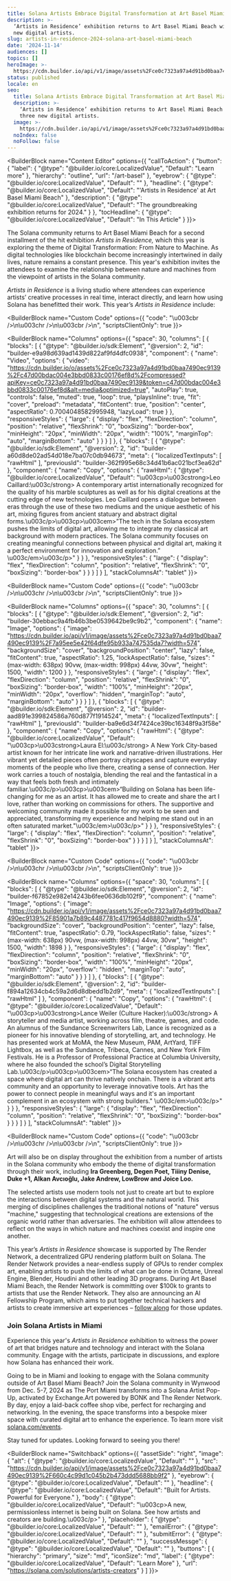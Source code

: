 ```yaml
---
title: Solana Artists Embrace Digital Transformation at Art Basel Miami Beach
description: >-
  ‘Artists in Residence’ exhibition returns to Art Basel Miami Beach with three
  new digital artists.
slug: artists-in-residence-2024-solana-art-basel-miami-beach
date: '2024-11-14'
audiences: []
topics: []
heroImage: >-
  https://cdn.builder.io/api/v1/image/assets%2Fce0c7323a97a4d91bd0baa7490ec9139%2F2e0fd340e3ff4300a3c039e3d74ca38f
status: published
locale: en
seo:
  title: Solana Artists Embrace Digital Transformation at Art Basel Miami Beach
  description: >-
    ‘Artists in Residence’ exhibition returns to Art Basel Miami Beach with
    three new digital artists.
  image: >-
    https://cdn.builder.io/api/v1/image/assets%2Fce0c7323a97a4d91bd0baa7490ec9139%2F2e0fd340e3ff4300a3c039e3d74ca38f
  noIndex: false
  noFollow: false
---
```


<BuilderBlock name="Content Editor" options={{
  "callToAction": {
    "button": {
      "label": {
        "@type": "@builder.io/core:LocalizedValue",
        "Default": "Learn more"
      },
      "hierarchy": "outline",
      "url": "/art-basel"
    },
    "eyebrow": {
      "@type": "@builder.io/core:LocalizedValue",
      "Default": ""
    },
    "headline": {
      "@type": "@builder.io/core:LocalizedValue",
      "Default": "'Artists in Residence' at Art Basel Miami Beach"
    },
    "description": {
      "@type": "@builder.io/core:LocalizedValue",
      "Default": "The groundbreaking exhibition returns for 2024."
    }
  },
  "tocHeadline": {
    "@type": "@builder.io/core:LocalizedValue",
    "Default": "In This Article"
  }
}}>

</BuilderBlock>

The Solana community returns to Art Basel Miami Beach for a second installment of the hit exhibition _Artists in Residence,_ which this year is exploring the theme of Digital Transformation: From Nature to Machine. As digital technologies like blockchain become increasingly intertwined in daily lives, nature remains a constant presence. This year's exhibition invites the attendees to examine the relationship between nature and machines from the viewpoint of artists in the Solana community.

_Artists in Residence_ is a living studio where attendees can experience artists’ creative processes in real time, interact directly, and learn how using Solana has benefitted their work. This year’s _Artists in Residence_ include:

<BuilderBlock name="Custom Code" options={{
  "code": "\u003cbr />\n\u003chr />\n\u003cbr />\n",
  "scriptsClientOnly": true
}}>

</BuilderBlock>

<BuilderBlock name="Columns" options={{
  "space": 30,
  "columns": [
    {
      "blocks": [
        {
          "@type": "@builder.io/sdk:Element",
          "@version": 2,
          "id": "builder-e9a98d639ad1439d822af9fd4dfc0938",
          "component": {
            "name": "Video",
            "options": {
              "video": "https://cdn.builder.io/o/assets%2Fce0c7323a97a4d91bd0baa7490ec9139%2Fc47d00bdac004e3bbd0833c00176ef8d%2Fcompressed?apiKey=ce0c7323a97a4d91bd0baa7490ec9139&token=c47d00bdac004e3bbd0833c00176ef8d&alt=media&optimized=true",
              "autoPlay": true,
              "controls": false,
              "muted": true,
              "loop": true,
              "playsInline": true,
              "fit": "cover",
              "preload": "metadata",
              "fitContent": true,
              "position": "center",
              "aspectRatio": 0.7004048582995948,
              "lazyLoad": true
            }
          },
          "responsiveStyles": {
            "large": {
              "display": "flex",
              "flexDirection": "column",
              "position": "relative",
              "flexShrink": "0",
              "boxSizing": "border-box",
              "minHeight": "20px",
              "minWidth": "20px",
              "width": "100%",
              "marginTop": "auto",
              "marginBottom": "auto"
            }
          }
        }
      ]
    },
    {
      "blocks": [
        {
          "@type": "@builder.io/sdk:Element",
          "@version": 2,
          "id": "builder-a60d8de02ad54d018e7ba07c0db94673",
          "meta": {
            "localizedTextInputs": [
              "rawHtml"
            ],
            "previousId": "builder-362f995e68c34d41b6ac021bcf3ea62d"
          },
          "component": {
            "name": "Copy",
            "options": {
              "rawHtml": {
                "@type": "@builder.io/core:LocalizedValue",
                "Default": "\u003cp>\u003cstrong>Leo Caillard:\u003c/strong> A contemporary artist internationally recognized for the quality of his marble sculptures as well as for his digital creations at the cutting edge of new technologies. Leo Caillard opens a dialogue between eras through the use of these two mediums and the unique aesthetic of his art, mixing figures from ancient statuary and abstract digital forms.\u003c/p>\u003cp>\u003cem>”The tech in the Solana ecosystem pushes the limits of digital art, allowing me to integrate my classical art background with modern practices. The Solana community focuses on creating meaningful connections between physical and digital art, making it a perfect environment for innovation and exploration.” \u003c/em>\u003c/p>"
              }
            }
          },
          "responsiveStyles": {
            "large": {
              "display": "flex",
              "flexDirection": "column",
              "position": "relative",
              "flexShrink": "0",
              "boxSizing": "border-box"
            }
          }
        }
      ]
    }
  ],
  "stackColumnsAt": "tablet"
}}>

</BuilderBlock>

<BuilderBlock name="Custom Code" options={{
  "code": "\u003cbr />\n\u003chr />\n\u003cbr />\n",
  "scriptsClientOnly": true
}}>

</BuilderBlock>

<BuilderBlock name="Columns" options={{
  "space": 30,
  "columns": [
    {
      "blocks": [
        {
          "@type": "@builder.io/sdk:Element",
          "@version": 2,
          "id": "builder-30ebbac9a4fb46b3be0539642be9c9b2",
          "component": {
            "name": "Image",
            "options": {
              "image": "https://cdn.builder.io/api/v1/image/assets%2Fce0c7323a97a4d91bd0baa7490ec9139%2F7a95ee5e42f64dfe95b933a747535da7?width=574",
              "backgroundSize": "cover",
              "backgroundPosition": "center",
              "lazy": false,
              "fitContent": true,
              "aspectRatio": 1.25,
              "lockAspectRatio": false,
              "sizes": "(max-width: 638px) 90vw, (max-width: 998px) 44vw, 30vw",
              "height": 1500,
              "width": 1200
            }
          },
          "responsiveStyles": {
            "large": {
              "display": "flex",
              "flexDirection": "column",
              "position": "relative",
              "flexShrink": "0",
              "boxSizing": "border-box",
              "width": "100%",
              "minHeight": "20px",
              "minWidth": "20px",
              "overflow": "hidden",
              "marginTop": "auto",
              "marginBottom": "auto"
            }
          }
        }
      ]
    },
    {
      "blocks": [
        {
          "@type": "@builder.io/sdk:Element",
          "@version": 2,
          "id": "builder-aad891e399824586a760d877f1914524",
          "meta": {
            "localizedTextInputs": [
              "rawHtml"
            ],
            "previousId": "builder-ba9e6d34f7424ce39bc16348f9a3f58e"
          },
          "component": {
            "name": "Copy",
            "options": {
              "rawHtml": {
                "@type": "@builder.io/core:LocalizedValue",
                "Default": "\u003cp>\u003cstrong>Laura El:\u003c/strong> A New York City-based artist known for her intricate line work and narrative-driven illustrations. Her vibrant yet detailed pieces often portray cityscapes and capture everyday moments of the people who live there, creating a sense of connection. Her work carries a touch of nostalgia, blending the real and the fantastical in a way that feels both fresh and intimately familiar.\u003c/p>\u003cp>\u003cem>“Building on Solana has been life-changing for me as an artist. It has allowed me to create and share the art I love, rather than working on commissions for others. The supportive and welcoming community made it possible for my work to be seen and appreciated, transforming my experience and helping me stand out in an often saturated market.\"\u003c/em>\u003c/p>"
              }
            }
          },
          "responsiveStyles": {
            "large": {
              "display": "flex",
              "flexDirection": "column",
              "position": "relative",
              "flexShrink": "0",
              "boxSizing": "border-box"
            }
          }
        }
      ]
    }
  ],
  "stackColumnsAt": "tablet"
}}>

</BuilderBlock>

<BuilderBlock name="Custom Code" options={{
  "code": "\u003cbr />\n\u003chr />\n\u003cbr />\n",
  "scriptsClientOnly": true
}}>

</BuilderBlock>

<BuilderBlock name="Columns" options={{
  "space": 30,
  "columns": [
    {
      "blocks": [
        {
          "@type": "@builder.io/sdk:Element",
          "@version": 2,
          "id": "builder-f67852e982e14243b6fee0636db102f9",
          "component": {
            "name": "Image",
            "options": {
              "image": "https://cdn.builder.io/api/v1/image/assets%2Fce0c7323a97a4d91bd0baa7490ec9139%2F85901a7b89c4487781c417f9654d8880?width=574",
              "backgroundSize": "cover",
              "backgroundPosition": "center",
              "lazy": false,
              "fitContent": true,
              "aspectRatio": 0.79,
              "lockAspectRatio": false,
              "sizes": "(max-width: 638px) 90vw, (max-width: 998px) 44vw, 30vw",
              "height": 1500,
              "width": 1898
            }
          },
          "responsiveStyles": {
            "large": {
              "display": "flex",
              "flexDirection": "column",
              "position": "relative",
              "flexShrink": "0",
              "boxSizing": "border-box",
              "width": "100%",
              "minHeight": "20px",
              "minWidth": "20px",
              "overflow": "hidden",
              "marginTop": "auto",
              "marginBottom": "auto"
            }
          }
        }
      ]
    },
    {
      "blocks": [
        {
          "@type": "@builder.io/sdk:Element",
          "@version": 2,
          "id": "builder-f894a12634cb4c59a2d6d8dbedd1b2d9",
          "meta": {
            "localizedTextInputs": [
              "rawHtml"
            ]
          },
          "component": {
            "name": "Copy",
            "options": {
              "rawHtml": {
                "@type": "@builder.io/core:LocalizedValue",
                "Default": "\u003cp>\u003cstrong>Lance Weiler (Culture Hacker):\u003c/strong> A storyteller and media artist, working across film, theatre, games, and code. An alumnus of the Sundance Screenwriters Lab, Lance is recognized as a pioneer for his innovative blending of storytelling, art, and technology. He has presented work at MoMA, the New Museum, PAM, ArtYard, TIFF Lightbox, as well as the Sundance, Tribeca, Cannes, and New York Film Festivals. He is a Professor of Professional Practice at Columbia University, where he also founded the school’s Digital Storytelling Lab.\u003c/p>\u003cp>\u003cem>“The Solana ecosystem has created a space where digital art can thrive natively onchain. There is a vibrant arts community and an opportunity to leverage innovative tools. Art has the power to connect people in meaningful ways and it's an important complement in an ecosystem with strong builders.\" \u003c/em>\u003c/p>"
              }
            }
          },
          "responsiveStyles": {
            "large": {
              "display": "flex",
              "flexDirection": "column",
              "position": "relative",
              "flexShrink": "0",
              "boxSizing": "border-box"
            }
          }
        }
      ]
    }
  ],
  "stackColumnsAt": "tablet"
}}>

</BuilderBlock>

<BuilderBlock name="Custom Code" options={{
  "code": "\u003cbr />\n\u003chr />\n\u003cbr />\n",
  "scriptsClientOnly": true
}}>

</BuilderBlock>

Art will also be on display throughout the exhibition from a number of artists in the Solana community who embody the theme of digital transformation through their work, including **Ira Greenberg, Degen Poet, Tiiiny Denise, Duke +1, Alkan Avcıoğlu, Jake Andrew, LowBrow and Joice Loo.**

The selected artists use modern tools not just to create art but to explore the interactions between digital systems and the natural world. This merging of disciplines challenges the traditional notions of "nature" versus "machine," suggesting that technological creations are extensions of the organic world rather than adversaries. The exhibition will allow attendees to reflect on the ways in which nature and machines coexist and inspire one another. 

This year’s _Artists in Residence_ showcase is supported by The Render Network, a decentralized GPU rendering platform built on Solana. The Render Network provides a near-endless supply of GPUs to render complex art, enabling artists to push the limits of what can be done in Octane, Unreal Engine, Blender, Houdini and other leading 3D programs. During Art Basel Miami Beach, the Render Network is committing over $100k to grants to artists that use the Render Network. They also are announcing an AI Fellowship Program, which aims to put together technical hackers and artists to create immersive art experiences – [follow along](https://x.com/rendernetwork) for those updates.

### Join Solana Artists in Miami

Experience this year's _Artists in Residence_ exhibition to witness the power of art that bridges nature and technology and interact with the Solana community. Engage with the artists, participate in discussions, and explore how Solana has enhanced their work.

Going to be in Miami and looking to engage with the Solana community outside of Art Basel Miami Beach? Join the Solana community in Wynwood from Dec. 5-7, 2024 as The Port Miami transforms into a Solana Artist Pop-Up, activated by Exchange.Art powered by BONK and The Render Network. By day, enjoy a laid-back coffee shop vibe, perfect for recharging and networking. In the evening, the space transforms into a bespoke mixer space with curated digital art to enhance the experience. To learn more visit [solana.com/events](https://solana.com/events).

Stay tuned for updates. Looking forward to seeing you there!

<BuilderBlock name="Switchback" options={{
  "assetSide": "right",
  "image": {
    "alt": {
      "@type": "@builder.io/core:LocalizedValue",
      "Default": ""
    },
    "src": "https://cdn.builder.io/api/v1/image/assets%2Fce0c7323a97a4d91bd0baa7490ec9139%2F660c4c99d1c045b2b473ddd5688bb9f2"
  },
  "eyebrow": {
    "@type": "@builder.io/core:LocalizedValue",
    "Default": ""
  },
  "headline": {
    "@type": "@builder.io/core:LocalizedValue",
    "Default": "Built for Artists. Powerful for Everyone."
  },
  "body": {
    "@type": "@builder.io/core:LocalizedValue",
    "Default": "\u003cp>A new, permissionless internet is being built on Solana. See how artists and creators are building.\u003c/p>"
  },
  "placeholder": {
    "@type": "@builder.io/core:LocalizedValue",
    "Default": ""
  },
  "emailError": {
    "@type": "@builder.io/core:LocalizedValue",
    "Default": ""
  },
  "submitError": {
    "@type": "@builder.io/core:LocalizedValue",
    "Default": ""
  },
  "successMessge": {
    "@type": "@builder.io/core:LocalizedValue",
    "Default": ""
  },
  "buttons": [
    {
      "hierarchy": "primary",
      "size": "md",
      "iconSize": "md",
      "label": {
        "@type": "@builder.io/core:LocalizedValue",
        "Default": "Learn More"
      },
      "url": "https://solana.com/solutions/artists-creators"
    }
  ]
}}>

</BuilderBlock>
